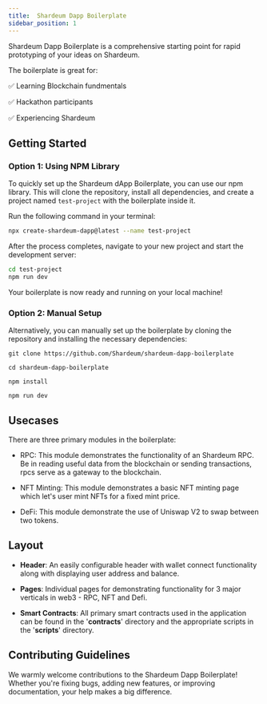 ```yaml
---
title:  Shardeum Dapp Boilerplate
sidebar_position: 1
---
```



Shardeum Dapp Boilerplate is a comprehensive starting point for rapid prototyping of your ideas on Shardeum.

<BoilerPlateButton />


The boilerplate is great for:

✅ Learning Blockchain fundmentals

✅ Hackathon participants

✅ Experiencing Shardeum


##  Getting Started

### Option 1: Using NPM Library

To quickly set up the Shardeum dApp Boilerplate, you can use our npm library. This will clone the repository, install all dependencies, and create a project named `test-project` with the boilerplate inside it.

Run the following command in your terminal:

```bash
npx create-shardeum-dapp@latest --name test-project
```

After the process completes, navigate to your new project and start the development server:

```bash
cd test-project
npm run dev
```

Your boilerplate is now ready and running on your local machine!

### Option 2: Manual Setup

Alternatively, you can manually set up the boilerplate by cloning the repository and installing the necessary dependencies:

```
git clone https://github.com/Shardeum/shardeum-dapp-boilerplate

cd shardeum-dapp-boilerplate

npm install

npm run dev
```
##  Usecases
There are three primary modules in the boilerplate:

- RPC: This module demonstrates the functionality of an Shardeum RPC. Be in reading useful data from the blockchain or sending transactions, rpcs serve as a gateway to the blockchain.

- NFT Minting: This module demonstrates a basic NFT minting page which let's user mint NFTs for a fixed mint price.

- DeFi: This module demonstrate the use of Uniswap V2 to swap between two tokens.

## Layout

- **Header**: An easily configurable header with wallet connect functionality along with displaying user address and balance.

- **Pages**: Individual pages for demonstrating functionality for 3 major verticals in web3 - RPC, NFT and Defi.

- **Smart Contracts**: All primary smart contracts used in the application can be found in the '**contracts**' directory and the appropriate scripts in the '**scripts**' directory.

##  Contributing Guidelines
We warmly welcome contributions to the Shardeum Dapp Boilerplate! Whether you're fixing bugs, adding new features, or improving documentation, your help makes a big difference.
